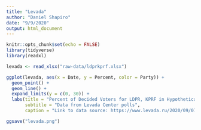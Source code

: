 ```yaml
---
title: "Levada"
author: "Daniel Shapiro"
date: "9/9/2020"
output: html_document
---
```


```r
knitr::opts_chunk$set(echo = FALSE)
library(tidyverse)
library(readxl)
```

```r
levada <- read_xlsx("raw-data/ldprkprf.xlsx")
```

```r
ggplot(levada, aes(x = Date, y = Percent, color = Party)) +
  geom_point() +
  geom_line() +
  expand_limits(y = c(0, 30)) +
  labs(title = "Percent of Decided Voters for LDPR, KPRF in Hypothetical Upcoming Election",
       subtitle = "Data from Levada Center polls", 
       caption = "Link to data source: https://www.levada.ru/2020/09/07/elektoralnye-rejtingi-partij-4/")

ggsave("levada.png")
```

